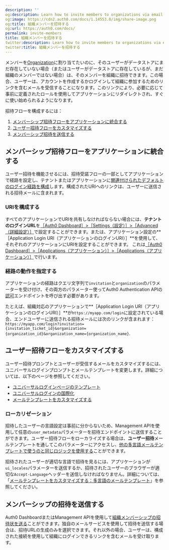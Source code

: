 ```yaml
---
description: ''
og:description: Learn how to invite members to organizations via email.
og:image: https://cdn2.auth0.com/docs/1.14553.0/img/share-image.png
og:title: 組織メンバーを招待する
og:url: https://auth0.com/docs/
permalink: invite-members
title: 組織メンバーを招待する
twitter:description: Learn how to invite members to organizations via email.
twitter:title: 組織メンバーを招待する
---
```




メンバーを[Organization](/organizations/organizations-overview)に割り当てたいのに、そのユーザーがデータストアにまだ存在していない場合（またはユーザーがデータストアに存在しているが、まだ組織のメンバーではない場合）は、そのメンバーを組織に招待できます。この場合、ユーザーは、アカウントを作成するかログインして組織に参加するためのリンクを含むメールを受信することになります。このリンクにより、必要に応じて事前に定義されたロールを使用してアプリケーションにリダイレクトされ、すぐに使い始められるようになります。



招待フローを構成するには：

1. [メンバーシップ招待フローをアプリケーションに統合する](#integrate-the-membership-invitation-flow-into-your-application)
2. [ユーザー招待フローをカスタマイズする](#customize-the-user-invitation-flow)
3. [メンバーシップ招待を送信する](#send-membership-invitations)



## メンバーシップ招待フローをアプリケーションに統合する

ユーザー招待を機能させるには、招待受諾フローの一部としてアプリケーションで経路を設定し、テナントまたはアプリケーションに[関連付けられたデフォルトのログイン経路を構成](/login/universal-login/configure-default-login-routes)します。構成されたURIへのリンクは、ユーザーに送信される招待メールに含まれます。

### URIを構成する

すべてのアプリケーションでURIを共有しなければならない場合には、**テナントのログインURL**を[［Auth0 Dashboard］>［Settings（設定）］>［Advanced（詳細設定）］](%24%7Bmanage_url%7D/#/tenant/advanced)で設定することができます。または、アプリケーション設定の**［Application Login URI（アプリケーションのログインURI）］**を使用して、それぞれのアプリケーションにURIを設定することができます。 これは[［Auth0 Dashboard］>［Applications（アプリケーション）］>［Applications（アプリケーション）］](%24%7Bmanage_url%7D/#/applications)で行います。

### 経路の動作を指定する

アプリケーションの経路はクエリ文字列で`invitation`と`organization`のパラメーターを受け付け、その両方のパラメーター使ってAuth0 Authentication APIの[認可](https://auth0.com/docs/api/authentication#authorize-application)エンドポイントを呼び出す必要があります。



たとえば、組織対応のアプリケーションで**［Application Login URI（アプリケーションのログインURI）］**が`https://myapp.com/login`に設定されている場合、エンドユーザーに送信される招待メールには次のリンクが含まれます：`https://myapp.com/login?invitation={invitation_ticket_id}&organization={organization_id}&organization_name={organization_name}`.

## ユーザー招待フローをカスタマイズする



ユーザー招待プロンプトとユーザーが受信するメールをカスタマイズするには、ユニバーサルログインプロンプトとメールテンプレートを変更します。詳細については、以下のページを参照してください。

* [ユニバーサルログインページのテンプレート](/login/universal-login/universal-experience/customize-templates)
* [ユニバーサルログインの国際化](/brand-and-customize/internationalization-and-localization/universal-login-internationalization)
* [メールテンプレートをカスタマイズする](/brand-and-customize/email/customize-email-templates)

### ローカリゼーション

招待したユーザーの言語設定は事前に分からないため、Management APIを使用して任意の`user_metadata`パラメーターを招待エンドポイントに送信することができます。ユーザー招待フローをローカライズする場合は、**ユーザー招待**メールテンプレートを通してこのパラメーターにアクセスし、[他の多言語メールテンプレートで使うのと同じロジックを使用する](/brand-and-customize/email/customize-email-templates)ことができます。

招待されたユーザーが適切な言語で招待を見るには、アプリケーションが`ui_locales`パラメーターを送信するか、招待されたユーザーのブラウザーが適切な`Accept-Language`ヘッダーを送信しなければなりません。詳細については、「[メールテンプレートをカスタマイズする：多言語のメールテンプレート](/brand-and-customize/email/customize-email-templates)」を参照してください。

## メンバーシップの招待を送信する

Auth0 DashboardまたはManagement APIを使用して[組織メンバーシップの招待状を送る](/organizations/send-membership-invitations)ことができます。独自のメールサービスを使用して招待を送信する場合は、招待URLの生成のみを選択できます。それ以外の場合、ユーザーは、構成された接続を使用して組織にログインできるリンクを含むメールを受け取ります。